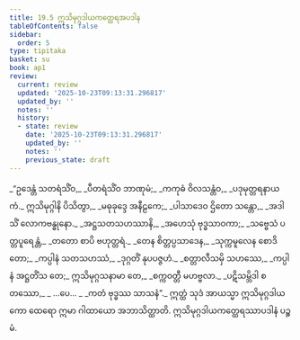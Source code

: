 ```yaml
---
title: 19.5 ဣသိမုဂ္ဂဒါယကတ္ထေရအပဒါန
tableOfContents: false
sidebar:
  order: 5
type: tipitaka
basket: su
book: ap1
review:
  current: review
  updated: '2025-10-23T09:13:31.296817'
  updated_by: ''
  notes: ''
  history:
  - state: review
    date: '2025-10-23T09:13:31.296817'
    updated_by: ''
    notes: ''
    previous_state: draft
---
```



<ReviewStatus review={frontmatter.review} showDetails={true} />

<HypothesisAnnotation frontmatter={frontmatter} />

<DynamicBreadcrumb />

<Division number="24" book="ap1" e="ch" v="20" p="215">

<Paragraph number="2612" type="verses" book="ap1">
_“ဥဒေန္တံ သတရံသိံဝ,_  
_ပီတရံသိံဝ ဘာဏုမံ;_  
_ကကုဓံ ဝိလသန္တံဝ,_  
_ပဒုမုတ္တရနာယကံ._  

</Paragraph>

</Division>
<Division number="25" book="ap1" e="ch" v="20" p="215">

<Paragraph number="2613" type="verses" book="ap1">
ဣသိမုဂ္ဂါနိ ပိသိတွာ,_  
_မဓုခုဒ္ဒေ အနီဠကေ;_  
_ပါသာဒေဝ ဌိတော သန္တော,_  
_အဒါသိံ လောကဗန္ဓုနော._  

</Paragraph>

</Division>
<Division number="26" book="ap1" e="ch" v="20" p="215">

<Paragraph number="2614" type="verses" book="ap1">
_အဋ္ဌသတသဟဿာနိ,_  
_အဟေသုံ ဗုဒ္ဓသာဝကာ;_  
_သဗ္ဗေသံ ပတ္တပူရေန္တံ,_  
_တတော စာပိ ဗဟုတ္တရံ._  

</Paragraph>

</Division>
<Division number="27" book="ap1" e="ch" v="20" p="215">

<Paragraph number="2615" type="verses" book="ap1">
_တေန စိတ္တပ္ပသာဒေန,_  
_သုက္ကမူလေန စောဒိတော;_  
_ကပ္ပါနံ သတသဟဿံ,_  
_ဒုဂ္ဂတိံ နုပပဇ္ဇဟံ._  

</Paragraph>

</Division>
<Division number="28" book="ap1" e="ch" v="20" p="215">

<Paragraph number="2616" type="verses" book="ap1">
_စတ္တာလီသမှိ သဟဿေ,_  
_ကပ္ပါနံ အဋ္ဌတိံသ တေ;_  
ဣသိမုဂ္ဂသနာမာ တေ,_  
_စက္ကဝတ္တီ မဟဗ္ဗလာ._  

</Paragraph>

</Division>
<Division number="29" book="ap1" e="ch" v="20" p="216">

<Paragraph number="2617" type="verses" book="ap1">
_ပဋိသမ္ဘိဒါ စတဿော,_  
_ …ပေ… _  
_ကတံ ဗုဒ္ဓဿ သာသနံ”._  

</Paragraph>

<Paragraph number="2618" book="ap1">
ဣတ္ထံ သုဒံ အာယသ္မာ ဣသိမုဂ္ဂဒါယကော ထေရော ဣမာ ဂါထာယော အဘာသိတ္ထာတိ.

</Paragraph>
</Division>

<Paragraph number="2619" type="center" book="ap1">
ဣသိမုဂ္ဂဒါယကတ္ထေရဿာပဒါနံ ပဉ္စမံ.
</Paragraph>